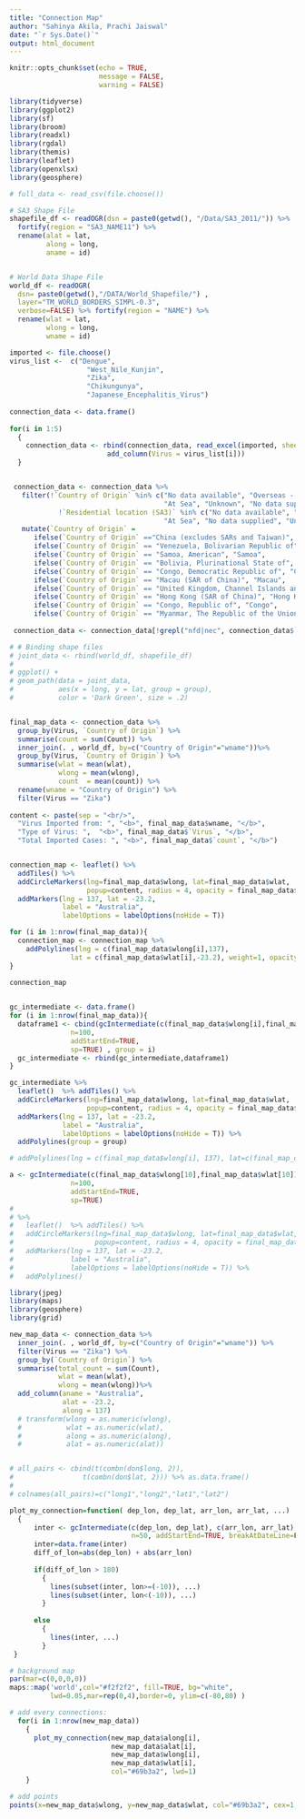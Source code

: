```yaml
---
title: "Connection Map"
author: "Sahinya Akila, Prachi Jaiswal"
date: "`r Sys.Date()`"
output: html_document
---
```


```r
knitr::opts_chunk$set(echo = TRUE,
                      message = FALSE,
                      warning = FALSE)
```

```r
library(tidyverse)
library(ggplot2)
library(sf)
library(broom)
library(readxl)
library(rgdal)
library(themis)
library(leaflet)
library(openxlsx)
library(geosphere)
```

```r
# full_data <- read_csv(file.choose())

# SA3 Shape File
shapefile_df <- readOGR(dsn = paste0(getwd(), "/Data/SA3_2011/")) %>% 
  fortify(region = "SA3_NAME11") %>% 
  rename(alat = lat,
         along = long,
         aname = id)


# World Data Shape File
world_df <- readOGR( 
  dsn= paste0(getwd(),"/DATA/World_Shapefile/") , 
  layer="TM_WORLD_BORDERS_SIMPL-0.3",
  verbose=FALSE) %>% fortify(region = "NAME") %>% 
  rename(wlat = lat,
         wlong = long,
         wname = id)
```


```r

imported <- file.choose()
virus_list <-  c("Dengue", 
                   "West_Nile_Kunjin", 
                   "Zika", 
                   "Chikungunya",
                   "Japanese_Encephalitis_Virus")
  
connection_data <- data.frame()
  
for(i in 1:5)
  {
    connection_data <- rbind(connection_data, read_excel(imported, sheet = i) %>%
                        add_column(Virus = virus_list[i]))
  }


 connection_data <- connection_data %>% 
   filter(!`Country of Origin` %in% c("No data available", "Overseas - Country unknown", 
                                      "At Sea", "Unknown", "No data supplied", "Australia") &
            !`Residential location (SA3)` %in% c("No data available", "Overseas - Country unknown", 
                                      "At Sea", "No data supplied", "Unknown")) %>% 
   mutate(`Country of Origin` = 
      ifelse(`Country of Origin` =="China (excludes SARs and Taiwan)", "China",
      ifelse(`Country of Origin` == "Venezuela, Bolivarian Republic of", "Venezuela",
      ifelse(`Country of Origin` == "Samoa, American", "Samoa",
      ifelse(`Country of Origin` == "Bolivia, Plurinational State of", "Bolivia",
      ifelse(`Country of Origin` == "Congo, Democratic Republic of", "Congo",
      ifelse(`Country of Origin` == "Macau (SAR of China)", "Macau",
      ifelse(`Country of Origin` == "United Kingdom, Channel Islands and Isle of Man", "United Kingdom",
      ifelse(`Country of Origin` == "Hong Kong (SAR of China)", "Hong Kong",
      ifelse(`Country of Origin` == "Congo, Republic of", "Congo", 
      ifelse(`Country of Origin` == "Myanmar, The Republic of the Union of", "Myanmar", `Country of Origin`)))))))))))
 
 connection_data <- connection_data[!grepl("nfd|nec", connection_data$`Country of Origin`),] 


```

```r

# # Binding shape files
# joint_data <- rbind(world_df, shapefile_df)
# 
# ggplot() +
# geom_path(data = joint_data,
#           aes(x = long, y = lat, group = group),
#           color = 'Dark Green', size = .2)


final_map_data <- connection_data %>% 
  group_by(Virus, `Country of Origin`) %>% 
  summarise(count = sum(Count)) %>% 
  inner_join(. , world_df, by=c("Country of Origin"="wname"))%>% 
  group_by(Virus, `Country of Origin`) %>% 
  summarise(wlat = mean(wlat),
            wlong = mean(wlong),
            count  = mean(count)) %>% 
  rename(wname = "Country of Origin") %>% 
  filter(Virus == "Zika")  
  
content <- paste(sep = "<br/>",
  "Virus Imported from: ", "<b>", final_map_data$wname, "</b>",
  "Type of Virus: ",  "<b>", final_map_data$`Virus`, "</b>",
  "Total Imported Cases: ", "<b>", final_map_data$`count`, "</b>")


connection_map <- leaflet() %>%
  addTiles() %>%  
  addCircleMarkers(lng=final_map_data$wlong, lat=final_map_data$wlat, 
                   popup=content, radius = 4, opacity = final_map_data$count) %>%
  addMarkers(lng = 137, lat = -23.2,
             label = "Australia",
             labelOptions = labelOptions(noHide = T))

for (i in 1:nrow(final_map_data)){
  connection_map <- connection_map %>% 
    addPolylines(lng = c(final_map_data$wlong[i],137),
               lat = c(final_map_data$wlat[i],-23.2), weight=1, opacity=3, color="white")
}

connection_map
  

```
```r
gc_intermediate <- data.frame()  
for (i in 1:nrow(final_map_data)){
  dataframe1 <- cbind(gcIntermediate(c(final_map_data$wlong[i],final_map_data$wlat[i]), c(137,-23.2),
               n=100, 
               addStartEnd=TRUE,
               sp=TRUE) , group = i)
  gc_intermediate <- rbind(gc_intermediate,dataframe1)
}

gc_intermediate %>%
  leaflet()  %>% addTiles() %>%  
  addCircleMarkers(lng=final_map_data$wlong, lat=final_map_data$wlat, 
                   popup=content, radius = 4, opacity = final_map_data$count) %>%
  addMarkers(lng = 137, lat = -23.2,
             label = "Australia",
             labelOptions = labelOptions(noHide = T)) %>% 
  addPolylines(group = group)

# addPolylines(lng = c(final_map_data$wlong[i], 137), lat=c(final_map_data$wlat[i], -23.2), weight=1, opacity=3, color="white")

a <- gcIntermediate(c(final_map_data$wlong[10],final_map_data$wlat[10]), c(137,-23.2),
               n=100, 
               addStartEnd=TRUE,
               sp=TRUE) 
# 
# %>%
#   leaflet()  %>% addTiles() %>%  
#   addCircleMarkers(lng=final_map_data$wlong, lat=final_map_data$wlat, 
#                    popup=content, radius = 4, opacity = final_map_data$count) %>%
#   addMarkers(lng = 137, lat = -23.2,
#              label = "Australia",
#              labelOptions = labelOptions(noHide = T)) %>% 
#   addPolylines()

```


```r
library(jpeg)
library(maps)
library(geosphere)
library(grid)

new_map_data <- connection_data %>% 
  inner_join(. , world_df, by=c("Country of Origin"="wname")) %>% 
  filter(Virus == "Zika") %>% 
  group_by(`Country of Origin`) %>% 
  summarise(total_count = sum(Count),
            wlat = mean(wlat),
            wlong = mean(wlong))%>% 
  add_column(aname = "Australia",
             alat = -23.2,
             along = 137) 
  # transform(wlong = as.numeric(wlong),
  #           wlat = as.numeric(wlat),
  #           along = as.numeric(along),
  #           alat = as.numeric(alat))


# all_pairs <- cbind(t(combn(don$long, 2)), 
#                 t(combn(don$lat, 2))) %>% as.data.frame()
# 
# colnames(all_pairs)=c("long1","long2","lat1","lat2")


```

```r

plot_my_connection=function( dep_lon, dep_lat, arr_lon, arr_lat, ...)
  {
      inter <- gcIntermediate(c(dep_lon, dep_lat), c(arr_lon, arr_lat), 
                              n=50, addStartEnd=TRUE, breakAtDateLine=F)             
      inter=data.frame(inter)
      diff_of_lon=abs(dep_lon) + abs(arr_lon)
      
      if(diff_of_lon > 180)
        {
          lines(subset(inter, lon>=(-10)), ...)
          lines(subset(inter, lon<(-10)), ...)
        }
      
      else
        {
          lines(inter, ...)
        }
 }

# background map
par(mar=c(0,0,0,0))
maps::map('world',col="#f2f2f2", fill=TRUE, bg="white", 
          lwd=0.05,mar=rep(0,4),border=0, ylim=c(-80,80) )

# add every connections:
  for(i in 1:nrow(new_map_data))
    {
      plot_my_connection(new_map_data$along[i], 
                         new_map_data$alat[i], 
                         new_map_data$wlong[i], 
                         new_map_data$wlat[i], 
                         col="#69b3a2", lwd=1)
    }

# add points 
points(x=new_map_data$wlong, y=new_map_data$wlat, col="#69b3a2", cex=1, pch=20)

```

